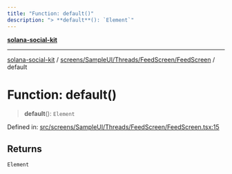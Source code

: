 ```yaml
---
title: "Function: default()"
description: "> **default**(): `Element`"
---
```


[**solana-social-kit**](../../../../../../README.mdx)

***

[solana-social-kit](../../../../../../README.mdx) / [screens/SampleUI/Threads/FeedScreen/FeedScreen](../README.mdx) / default

# Function: default()

> **default**(): `Element`

Defined in: [src/screens/SampleUI/Threads/FeedScreen/FeedScreen.tsx:15](https://github.com/SendArcade/solana-social-starter/blob/03568260ca96ed63f77049843c721de1cb011893/src/screens/SampleUI/Threads/FeedScreen/FeedScreen.tsx#L15)

## Returns

`Element`
